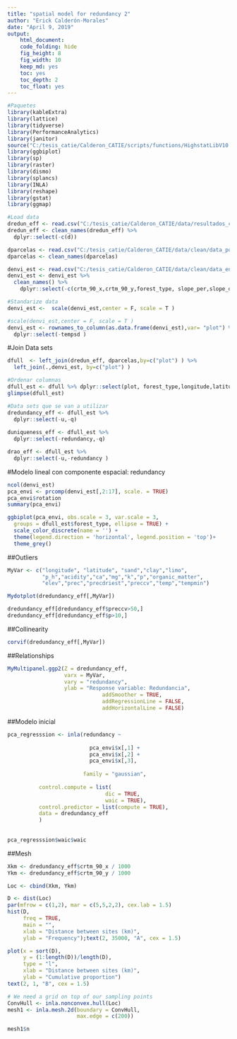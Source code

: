 ```yaml
---
title: "spatial model for redundancy 2"
author: "Erick Calderón-Morales"
date: "April 9, 2019"
output:   
    html_document:
    code_folding: hide
    fig_height: 8
    fig_width: 10
    keep_md: yes
    toc: yes
    toc_depth: 2
    toc_float: yes
---
```


```r
#Paquetes
library(kableExtra)
library(lattice)
library(tidyverse)
library(PerformanceAnalytics)
library(janitor)
source("C:/tesis_catie/Calderon_CATIE/scripts/functions/HighstatLibV10.R")
library(ggbiplot)
library(sp)
library(raster)
library(dismo)
library(splancs)
library(INLA)
library(reshape)
library(gstat)
library(ggmap)
```

```r
#Load data
dredun_eff <- read.csv("C:/tesis_catie/Calderon_CATIE/data/resultados_csv/data_indices_eff_redundancy.csv", header=T)
dredun_eff <- clean_names(dredun_eff) %>% 
  dplyr::select(-c(d))

dparcelas <- read.csv("C:/tesis_catie/Calderon_CATIE/data/clean/data_posicion_parcelas.csv", header = T)
dparcelas <- clean_names(dparcelas)

denvi_est <- read.csv("C:/tesis_catie/Calderon_CATIE/data/clean/data_enviroment_worldclim_clean.csv", header = T, row.names = 1)
denvi_est <- denvi_est %>%
  clean_names() %>% 
    dplyr::select(-c(crtm_90_x,crtm_90_y,forest_type, slope_per,slope_deg))

#Standarize data
denvi_est <-  scale(denvi_est,center = F, scale = T )

#scale(denvi_est,center = F, scale = T )
denvi_est <- rownames_to_column(as.data.frame(denvi_est),var= "plot") %>% 
  dplyr::select(-tempsd )
```

#Join Data sets

```r
dfull  <- left_join(dredun_eff, dparcelas,by=c("plot") ) %>% 
  left_join(.,denvi_est, by=c("plot") )

#Ordenar columnas
dfull_est <- dfull %>% dplyr::select(plot, forest_type,longitude,latitude,crtm_90_x,crtm_90_y,n,redundancy,u , q, everything()) 
glimpse(dfull_est)
```

```r

#Data sets que se van a utilizar
dredundancy_eff <- dfull_est %>%
  dplyr::select(-u,-q)
  
duniqueness_eff <- dfull_est %>%
  dplyr::select(-redundancy,-q)

drao_eff <- dfull_est %>%
  dplyr::select(-u,-redundancy )
```

#Modelo lineal con componente espacial: redundancy 

```r
ncol(denvi_est)
pca_envi <- prcomp(denvi_est[,2:17], scale. = TRUE)
pca_envi$rotation
summary(pca_envi)

ggbiplot(pca_envi, obs.scale = 3, var.scale = 3,
  groups = dfull_est$forest_type, ellipse = TRUE) +
  scale_color_discrete(name = '') +
  theme(legend.direction = 'horizontal', legend.position = 'top')+
  theme_grey()
```


##Outliers
```r

MyVar <- c("longitude", "latitude", "sand","clay","limo",
           "p_h","acidity","ca","mg","k","p","organic_matter",
           "elev","prec","precdriest","preccv","temp","tempmin")

Mydotplot(dredundancy_eff[,MyVar])

dredundancy_eff[dredundancy_eff$preccv>50,]
dredundancy_eff[dredundancy_eff$p>10,]


```


##Collinearity

```r
corvif(dredundancy_eff[,MyVar])
```




##Relationships
```r

MyMultipanel.ggp2(Z = dredundancy_eff, 
                  varx = MyVar, 
                  vary = "redundancy", 
                  ylab = "Response variable: Redundancia",
                              addSmoother = TRUE,
                              addRegressionLine = FALSE,
                              addHorizontalLine = FALSE)


```


##Modelo inicial 


```r

pca_regresssion <- inla(redundancy ~
                          
                          pca_envi$x[,1] +
                          pca_envi$x[,2] +
                          pca_envi$x[,3],
                          
                        family = "gaussian",
          
          control.compute = list(
                               dic = TRUE,
                               waic = TRUE),
          control.predictor = list(compute = TRUE),
          data = dredundancy_eff 
          )
                          
                         
pca_regresssion$waic$waic

```



##Mesh

```r

Xkm <- dredundancy_eff$crtm_90_x / 1000
Ykm <- dredundancy_eff$crtm_90_y / 1000

Loc <- cbind(Xkm, Ykm)

```





```r
D <- dist(Loc)
par(mfrow = c(1,2), mar = c(5,5,2,2), cex.lab = 1.5)
hist(D, 
     freq = TRUE,
     main = "", 
     xlab = "Distance between sites (km)",
     ylab = "Frequency");text(2, 35000, "A", cex = 1.5)

plot(x = sort(D), 
     y = (1:length(D))/length(D), 
     type = "l",
     xlab = "Distance between sites (km)",
     ylab = "Cumulative proportion")
text(2, 1, "B", cex = 1.5)
```



```r
# We need a grid on top of our sampling points
ConvHull <- inla.nonconvex.hull(Loc)
mesh1 <- inla.mesh.2d(boundary = ConvHull, 
                      max.edge = c(200))

mesh1$n
```












